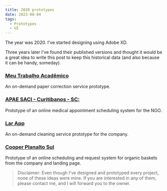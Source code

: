 ```yaml
---
title: 2020 prototypes
date: 2023-08-04
tags:
  - Prototypes
  - UI
---
```


The year was 2020. I've started designing using Adobe XD.

Three years later I've found their published versions and thought it would be a great idea to write this post to keep this historical data (and also because it can be handy, someday).

### [Meu Trabalho Acadêmico](https://xd.adobe.com/view/afde546c-788b-4c7a-8bd6-6ad5daf37f1c-fa8d/)
An on-demand paper correction service prototype.

### [APAE SACI - Curitibanos - SC:](https://xd.adobe.com/view/018fe649-8202-4d02-9f8d-2ae006cd3044-54dc/)
Prototype of an online medical appointment scheduling system for the NGO.

### [Lar App](https://xd.adobe.com/view/6bf49703-205f-493e-6896-c0a407973cb3-1dc5/)
An on-demand cleaning service prototype for the company.

### [Cooper Planalto Sul](https://xd.adobe.com/view/089a8187-6c14-4bb8-679c-1f64f3cc0744-7eab/)
Prototype of an online scheduling and request system for organic baskets from the company and landing page.


> Disclaimer: Even though I've designed and prototyped every project, none of these ideas were mine. If you are interested in any of them, please contact me, and I will forward you to the owner.